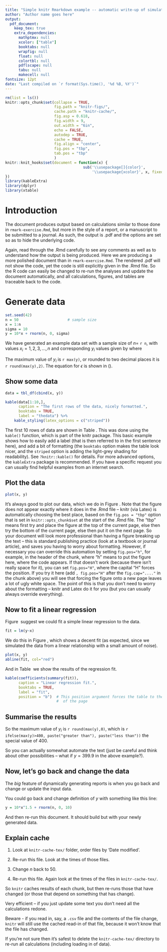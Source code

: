 ```yaml
---
title: "Simple knitr Rmarkdown example -- automatic write-up of simulated data"
author: "Author name goes here"
output:
  pdf_document:
    keep_tex: true
    extra_dependencies:
      mathptmx: null
      xcolor: ["table"]
      booktabs: null
      wrapfig: null
      float: null
      colortbl: null
      pdflscape: null
      tabu: null
      makecell: null
fontsize: 12pt
date: "Last compiled on `r format(Sys.time(), '%d %B, %Y')`"
---
```


<!-- This is a comment.
     The above is called the YAML. It includes settings such as the title,
     author, fontsize and automated date (see how it calls on R to do that). It
     also set to output to a pdf, and then keep_tex means to save the .tex file
     (more on that later), and extra_dependencies specifies latex packages to
     include. Not all are needed for this document, but these are ones that we
     have found useful.

	 Important: if you edit the YAML stuff then you must uses spaces, not TABs
     (the spaces are important). If you ever get an error straight away like
     this:
	 "Error in yaml::yaml.load(..., eval.expr = TRUE) :
        Scanner error: while scanning a plain scalar at line 11, column 14 found
		a tab character that violate indentation at line 12, column 1"
	 then double check that you do not have tabs (your editor may automatically
     add them in).

	 To render this document, in R run
	   rmarkdown::render("rmark-example-pdf.Rmd")
	 or click the knit button in RStudio. It is helpful for colleagues (and your
	   future self) to include such a command in a document, especially if you
	   start using packages like bookdown to produce more complex documents,
	   requiring a different R command.
-->

<!-- In the next chunk we set knitr options for the output for all future
    chunks. These options are adapted from those used in our groundfish report
    mentioned earlier in the module, at:
    https://github.com/pbs-assess/gfsynopsis/blob/master/report/report-rmd/00-load.Rmd
    Some options are commented out but might be useful for you.
	We will explain the options - for more explanation and further options see
    https://yihui.org/knitr/options/  . The chunk also loads the necessary
    libraries, which we assume you have installed from doing rmark-exercise.Rmd -->

```r
rm(list = ls())
knitr::opts_chunk$set(collapse = TRUE,
                      fig.path = "knitr-figs/",
                      cache.path = "knitr-cache/",
                      fig.asp = 0.618,
                      fig.width = 9,
                      out.width = "6in",
                      echo = FALSE,
                      autodep = TRUE,
                      cache = TRUE,
                      fig.align = "center",
                      fig.pos = "tbp",
                      tab.pos = "tbp"
                      )
knitr::knit_hooks$set(document = function(x) {
                                   sub('\\usepackage[]{color}',
                                       '\\usepackage{xcolor}', x, fixed = TRUE)
})
library(kableExtra)
library(dplyr)
library(xtable)
```

<!-- So those commands do not show up in the rendered .pdf because of the
     echo=FALSE option in the first line. For future chunks, the R code and
     results again do not show up, because echo = FALSE is set for all chunks in
     the knitr::opts_chunk$set call above. -->

# Introduction

The document produces output based on calculations similar to those
done in `rmark-exercise.Rmd`, but more in the style of a report, or a manuscript to be
submitted to a journal. As such, the output is .pdf and the options are set so
as to hide the underlying code.

Again, read through the .Rmd carefully to
see any comments as well as to understand how the output is being produced. Here
we are
producing a more polished document than in `rmark-exercise.Rmd`. The rendered .pdf
will not show the code, yet the code is still explicitly given
in the .Rmd file. So the R code can easily be changed to re-run the analyses and
update the document automatically, and all calculations, figures, and tables are
traceable back to the code.

# Generate data

<!-- So all chunks, such as this next one, get evaluated but the output is not
     printed in the .pdf -->

```r
set.seed(42)
n = 50                      # sample size
x = 1:n
sigma = 10
y = 10*x + rnorm(n, 0, sigma)
```

We have generated an example data set with a sample size of $n=$ `r n`, with values
$x_i = 1, 2, 3, ..., n$ and corresponding $y_i$ values given by
\begin{equation}
y_i = 10 x_i + \epsilon_i,
\end{equation}
where
\begin{equation}
\epsilon_i \sim \mbox{Normal}(0, `r sigma`).
\label{epsilon}
\end{equation}


<!-- In the first sentence we used $..$ to have the variables as mathematical
     symbols (x_i is latex for 'x with a subscript i') -- see the .pdf.
     Then for the first equation we used \begin{equation} and \end{equation} to
     display it 'display style', which just means not within a sentence and with
     an automatic equation number. The 'label{epsilon}' gives the equation the
     label 'epsilon', such that we can refer to it in the text. -->

<!-- Also note that the R code and the equations are not 100% in sync. If you change
     the 10 in rnorm(0, 10) to 5, you would have to change both the R code to
     rnorm(0, 5) and the equation write-up to \mbox{Normal}(0, 5). To avoid
     errors, you could automate this as follows: -->

The maximum value of $y_i$ is `r max(y)`, or rounded to two decimal places it is
`r round(max(y),2)`. The equation for $\epsilon$ is shown in (\ref{epsilon}).
<!-- That last sentence has an example of referencing an equation number. The
     numbers are automated - if a new equation was added earier then this would
     be updated to (3) in the .pdf. -->

## Show some data


```r
data = tbl_df(cbind(x, y))
```

```r
kable(data[1:10,],
      caption = "The first rows of the data, nicely formatted.",
      booktabs = TRUE,
      label = "thedata") %>%
    kable_styling(latex_options = c("striped"))
```
The first 10 rows of data are shown in Table \ref{tab:thedata}. This was done
using the `kable()` function, which is part of the knitr package.
This basic example shows how to easily add a label (that is then
referred to in the first sentence here), and add a bit of formatting (the
`booktabs` option makes the table look nicer, and the `striped` option is adding
the light-grey shading for readability). See `?knitr::kable()`
for details. For more advanced options, the `kableExtra` package is
recommended. If you have a specific request you can usually find helpful
examples from an internet search.

## Plot the data

```r
plot(x, y)
```

It's always good to plot our data, which we do in Figure\ \ref{fig:plotthedata}.
<!-- We use `Figure\` there because that makes the space a non-breaking space,
     which will force `Figure` and the resulting 1 to not split over a
     line. Which is good practice. So you will not get: "which we do in Figure
	 1. Rather this will always force the 1 to be on the same line. Remember
     Latex is a typesetting language designed to make output look
     professional. -->
Note that the figure does not appear exactly where it
does in the .Rmd file -- knitr (via Latex) is automatically choosing the best
place, based on the `fig.pos = "tbp"` option that is set in
`knitr::opts_chunk$set` at the start of the .Rmd file. The "tbp" means first try
and place the figure at the top of the current page, else then try the bottom of
the current page, else then put it on the next page. So your document will look
more professional than having a figure breaking up the text -- this is standard
publishing practice (look at a textbook or journal article), and saves you
having to worry about formatting. However, if necessary you can override this
automation by setting `fig.pos="h"`, for example, in the header of the chunk,
where "h" means to put the figure here, where the code appears. If that doesn't
work (because there isn't really space for it), you can set `fig.pos="H"`, where
the capital "H" forces the position. If you try it here (add `, fig.pos="H"`
after the `fig.cap="...."` in the chunk above) you will see that forcing the
figure onto a new page leaves a lot of ugly white space. The point of this is
that you don't need to worry about the formatting -- knitr and Latex do it for
you (but you can usually always override everything).

## Now to fit a linear regression

Figure\ \ref{fig:plotthedata} suggest we could fit a simple linear regression to
the data.
```r
fit = lm(y~x)
```
We do this in Figure\ \ref{fig:plotfit}, which shows a decent fit (as expected,
since we simulated the data from a linear relationship with a small amount of noise).
```r
plot(x, y)
abline(fit, col="red")
```
<!-- So you want to put your code that creates the plot close to where you first
     reference it. The figure should always be on the same page (or as soon as
     possible afterwards) as the first text reference to it. Journals may still
	 insist on all figures being in one place at the end of a manuscript, but if
     they don't insist then it can help your reviewers if the figures are in a
     more sensible position. If you have lots of figures relative to little text
     (as we often have in our fisheries stock assessments), then it may be best
     to stick with keeping all figures at the end.   -->

And in Table\ \ref{tab:fit} we show the results of the regression fit.
```r
kable(coefficients(summary(fit)),
      caption = "Linear regression fit.",
      booktabs = TRUE,
      label = "fit",
      position = "b")  # This position argument forces the table to the bottom
                       #  of the page
```

## Summarise the results

So the maximum value of $y_i$ is `r round(max(y),0)`, which is
`r ifelse(max(y)>400, paste("greater than"), paste("less than"))`
the special value of 400.

So you can actually somewhat automate the text (just be careful and think about
other possibilities -- what if $y=399.9$ in the above example?).

## Now, let's go back and change the data

The *big* feature of dynamically generating reports is when you go back and
change or update the input data.

You could go back and change definition of $y$ with something like this line:
```r
y = 10*x^1.5 + rnorm(n, 0, 10)
```
<!-- Note the use of eval=FALSE and echo=TRUE here, we do not want to run this
     chunk of code, but want to show it in the .pdf -->
And then re-run this document. It should build but with your newly generated data.

## Explain cache

1. Look at `knitr-cache-tex/` folder, order files by 'Date modified'.

2. Re-run this file. Look at the times of those files.

3. Change $n$ back to 50.

4. Re-run this file. Again look at the times of the files in `knitr-cache-tex/`.

So `knitr` caches results of each chunk, but then re-runs those that have
changed (or those that depend on something that has change).

Very efficient -- if you just update some text you don't need all the
calculations redone.

Beware - if you read in, say, a `.csv` file and the contents of the file change,
`knitr` will still use the cached read-in of that file, because it won't know
that the file has changed.

If you're not sure then it's safest to delete the `knitr-cache-tex/` directory
to re-run all calculations (including loading in of data).
